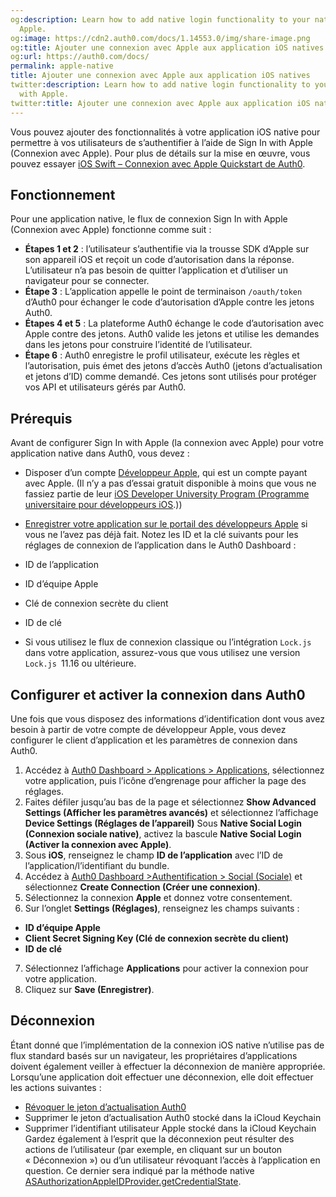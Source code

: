 ```yaml
---
og:description: Learn how to add native login functionality to your native app with
  Apple.
og:image: https://cdn2.auth0.com/docs/1.14553.0/img/share-image.png
og:title: Ajouter une connexion avec Apple aux application iOS natives
og:url: https://auth0.com/docs/
permalink: apple-native
title: Ajouter une connexion avec Apple aux application iOS natives
twitter:description: Learn how to add native login functionality to your native app
  with Apple.
twitter:title: Ajouter une connexion avec Apple aux application iOS natives
---
```


Vous pouvez ajouter des fonctionnalités à votre application iOS native pour permettre à vos utilisateurs de s’authentifier à l’aide de Sign In with Apple (Connexion avec Apple). Pour plus de détails sur la mise en œuvre, vous pouvez essayer [iOS Swift – Connexion avec Apple Quickstart de Auth0](/quickstart/native/ios-swift-siwa).

## Fonctionnement

Pour une application native, le flux de connexion Sign In with Apple (Connexion avec Apple) fonctionne comme suit :

* **Étapes 1 et 2** : l’utilisateur s’authentifie via la trousse SDK d’Apple sur son appareil iOS et reçoit un code d’autorisation dans la réponse. L’utilisateur n’a pas besoin de quitter l’application et d’utiliser un navigateur pour se connecter.
* **Étape 3** : L’application appelle le point de terminaison `/oauth/token` d’Auth0 pour échanger le code d’autorisation d’Apple contre les jetons Auth0.
* **Étapes 4 et 5** : La plateforme Auth0 échange le code d’autorisation avec Apple contre des jetons.  Auth0 valide les jetons et utilise les demandes dans les jetons pour construire l’identité de l’utilisateur.
* **Étape 6** : Auth0 enregistre le profil utilisateur, exécute les règles et l’autorisation, puis émet des jetons d’accès Auth0 (jetons d’actualisation et jetons d’ID) comme demandé. Ces jetons sont utilisés pour protéger vos API et utilisateurs gérés par Auth0.

## Prérequis

Avant de configurer Sign In with Apple (la connexion avec Apple) pour votre application native dans Auth0, vous devez :

* Disposer d’un compte [Développeur Apple](https://developer.apple.com/programs/), qui est un compte payant avec Apple. (Il n’y a pas d’essai gratuit disponible à moins que vous ne fassiez partie de leur [iOS Developer University Program (Programme universitaire pour développeurs iOS](https://developer.apple.com/support/compare-memberships/).))
* [Enregistrer votre application sur le portail des développeurs Apple](https://marketplace.auth0.com/integrations/apple-social-connection) si vous ne l’avez pas déjà fait. Notez les ID et la clé suivants pour les réglages de connexion de l’application dans le Auth0 Dashboard :

* ID de l’application
* ID d’équipe Apple
* Clé de connexion secrète du client
* ID de clé
* Si vous utilisez le flux de connexion classique ou l’intégration `Lock.js` dans votre application, assurez-vous que vous utilisez une version `Lock.js `11.16 ou ultérieure.

## Configurer et activer la connexion dans Auth0

Une fois que vous disposez des informations d’identification dont vous avez besoin à partir de votre compte de développeur Apple, vous devez configurer le client d’application et les paramètres de connexion dans Auth0.

1. Accédez à [Auth0 Dashboard > Applications > Applications](%24%7Bmanage_url%7D/#/applications), sélectionnez votre application, puis l’icône d’engrenage pour afficher la page des réglages.
2. Faites défiler jusqu’au bas de la page et sélectionnez **Show Advanced Settings (Afficher les paramètres avancés)** et sélectionnez l’affichage **Device Settings (Réglages de l’appareil)** Sous **Native Social Login (Connexion sociale native)**, activez la bascule **Native Social Login (Activer la connexion avec Apple)**.
3. Sous **iOS**, renseignez le champ **ID de l’application** avec l’ID de l’application/l’identifiant du bundle.
4. Accédez à [Auth0 Dashboard >Authentification > Social (Sociale)](%24%7Bmanage_url%7D/#/connections/social) et sélectionnez **Create Connection (Créer une connexion)**.
5. Sélectionnez la connexion **Apple** et donnez votre consentement.
6. Sur l’onglet **Settings (Réglages)**, renseignez les champs suivants :

* **ID d’équipe Apple**
* **Client Secret Signing Key (Clé de connexion secrète du client)**
* **ID de clé**
7. Sélectionnez l’affichage **Applications** pour activer la connexion pour votre application.
8. Cliquez sur **Save (Enregistrer)**.



## Déconnexion

Étant donné que l’implémentation de la connexion iOS native n’utilise pas de flux standard basés sur un navigateur, les propriétaires d’applications doivent également veiller à effectuer la déconnexion de manière appropriée. Lorsqu’une application doit effectuer une déconnexion, elle doit effectuer les actions suivantes :

* [Révoquer le jeton d’actualisation Auth0](/api/authentication#revoke-refresh-token)
* Supprimer le jeton d’actualisation Auth0 stocké dans la iCloud Keychain
* Supprimer l’identifiant utilisateur Apple stocké dans la iCloud Keychain 
Gardez également à l’esprit que la déconnexion peut résulter des actions de l’utilisateur (par exemple, en cliquant sur un bouton « Déconnexion ») ou d’un utilisateur révoquant l’accès à l’application en question. Ce dernier sera indiqué par la méthode native [ASAuthorizationAppleIDProvider.getCredentialState](https://developer.apple.com/documentation/authenticationservices/asauthorizationappleidprovider/3175423-getcredentialstate).